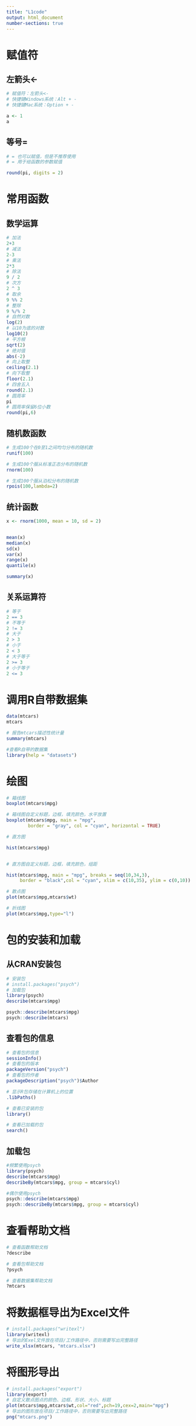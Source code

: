 ```yaml
---
title: "L1code"
output: html_document
number-sections: true
---
```



# 赋值符

## 左箭头<-
```r
# 赋值符：左箭头<- 
# 快捷键Windows系统：Alt + - 
# 快捷键Mac系统：Option + -

a <- 1
a
```


## 等号=
```r
# = 也可以赋值，但是不推荐使用
# = 用于给函数的参数赋值

round(pi, digits = 2)
```

# 常用函数

## 数学运算

```r
# 加法
2+3
# 减法
2-3
# 乘法
2*3
# 除法
9 / 2
# 次方
2 ^ 3
# 取余
9 %% 2
# 整除
9 %/% 2
# 自然对数
log(2)
# 以10为底的对数
log10(2)
# 平方根
sqrt(2)
# 绝对值
abs(-2)
# 向上取整
ceiling(2.1)
# 向下取整
floor(2.1)
# 四舍五入
round(2.1)
# 圆周率
pi
# 圆周率保留6位小数
round(pi,6)


```


## 随机数函数

```r

# 生成100个在0至1之间均匀分布的随机数
runif(100)

# 生成100个服从标准正态分布的随机数
rnorm(100)

# 生成100个服从泊松分布的随机数
rpois(100,lambda=2)


```



##  统计函数

```r

x <- rnorm(1000, mean = 10, sd = 2)


mean(x)
median(x)
sd(x)
var(x)
range(x)
quantile(x)

summary(x)
```

## 关系运算符

```r
# 等于
2 == 3
# 不等于
2 != 3
# 大于
2 > 3
# 小于
2 < 3
# 大于等于
2 >= 3
# 小于等于
2 <= 3


```


# 调用R自带数据集
 
```r
data(mtcars)
mtcars

# 报告mtcars描述性统计量
summary(mtcars)

#查看R自带的数据集
library(help = "datasets")

```



# 绘图

```r
# 箱线图
boxplot(mtcars$mpg)

# 箱线图自定义标题，边框，填充颜色，水平放置
boxplot(mtcars$mpg, main = "mpg",
        border = "gray", col = "cyan", horizontal = TRUE)

# 直方图

hist(mtcars$mpg)


# 直方图自定义标题，边框，填充颜色，组距

hist(mtcars$mpg, main = "mpg", breaks = seq(10,34,3),
     border = "black",col = "cyan", xlim = c(10,35), ylim = c(0,10))

# 散点图
plot(mtcars$mpg,mtcars$wt)

# 折线图
plot(mtcars$mpg,type="l")
```

# 包的安装和加载

## 从CRAN安装包

```r
# 安装包
# install.packages("psych")
# 加载包
library(psych)
describe(mtcars$mpg)

psych::describe(mtcars$mpg)
psych::describe(mtcars)


```


## 查看包的信息

```r
# 查看包的信息
sessionInfo()
# 查看包的版本
packageVersion("psych")
# 查看包的作者
packageDescription("psych")$Author

```

```r
# 显示R包存储在计算机上的位置
.libPaths()

# 查看已安装的包
library()

# 查看已加载的包
search()
```

## 加载包

```r
#频繁使用psych
library(psych) 
describe(mtcars$mpg)
describeBy(mtcars$mpg, group = mtcars$cyl)

#偶尔使用psych
psych::describe(mtcars$mpg)
psych::describeBy(mtcars$mpg, group = mtcars$cyl)
```


# 查看帮助文档

```r
# 查看函数帮助文档
?describe

# 查看包帮助文档
?psych

# 查看数据集帮助文档
?mtcars

```


# 将数据框导出为Excel文件

```r
# install.packages("writexl")
library(writexl)
# 导出的Exel文件放在项目/工作路径中，否则需要写出完整路径
write_xlsx(mtcars, "mtcars.xlsx")
```

# 将图形导出

```r
# install.packages("export")
library(export)
# 自定义散点图点的颜色、边框、形状、大小、标题
plot(mtcars$mpg,mtcars$wt,col="red",pch=19,cex=2,main="mpg")
# 导出的图形放在项目/工作路径中，否则需要写出完整路径
png("mtcars.png")

```
 